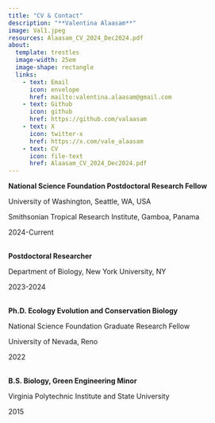 ```yaml
---
title: "CV & Contact"
description: "**Valentina Alaasam**"
image: Val1.jpeg
resources: Alaasam_CV_2024_Dec2024.pdf
about: 
  template: trestles
  image-width: 25em
  image-shape: rectangle
  links:
    - text: Email
      icon: envelope
      href: mailto:valentina.alaasam@gmail.com
    - text: Github
      icon: github
      href: https://github.com/valaasam
    - text: X
      icon: twitter-x
      href: https://x.com/vale_alaasam
    - text: CV
      icon: file-text
      href: Alaasam_CV_2024_Dec2024.pdf
---
```


::: column-page
**National Science Foundation Postdoctoral Research Fellow**

University of Washington, Seattle, WA, USA

Smithsonian Tropical Research Institute, Gamboa, Panama

2024-Current

\
**Postdoctoral Researcher**

Department of Biology, New York University, NY

2023-2024

\
**Ph.D. Ecology Evolution and Conservation Biology**

National Science Foundation Graduate Research Fellow

University of Nevada, Reno

2022

\
**B.S. Biology, Green Engineering Minor**

Virginia Polytechnic Institute and State University

2015
:::
